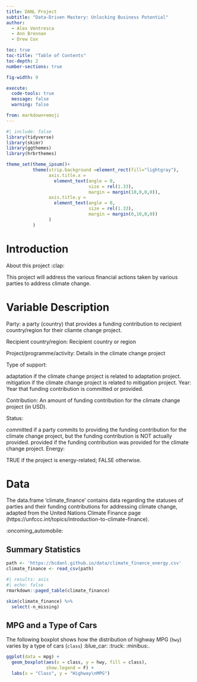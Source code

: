 ```yaml
---
title: DANL Project
subtitle: "Data-Driven Mastery: Unlocking Business Potential"
author: 
  - Alex Ventresca
  - Ann Brennan
  - Drew Cox

toc: true
toc-title: "Table of Contents"
toc-depth: 2
number-sections: true

fig-width: 9

execute:
  code-tools: true
  message: false
  warning: false

from: markdown+emoji
---
```

```r
#| include: false
library(tidyverse)
library(skimr)
library(ggthemes)
library(hrbrthemes)

theme_set(theme_ipsum()+
          theme(strip.background =element_rect(fill="lightgray"),
                axis.title.x = 
                  element_text(angle = 0,
                               size = rel(1.33),
                               margin = margin(10,0,0,0)),
                axis.title.y = 
                  element_text(angle = 0,
                               size = rel(1.33),
                               margin = margin(0,10,0,0))
                )
          )
```



# Introduction

About this project :clap:

This project will address the various financial actions taken by various parties to address climate change. 

# Variable Description

Party: a party (country) that provides a funding contribution to recipient country/region for their cliamte change project.

Recipient country/region: Recipient country or region

Project/programme/activity: Details in the climate change project

Type of support:

adaptation if the climate change project is related to adaptation project.
mitigation if the climate change project is related to mitigation project.
Year: Year that funding contribution is committed or provided.

Contribution: An amount of funding contribution for the climate change project (in USD).

Status:

committed if a party commits to providing the funding contribution for the climate change project, but the funding contribution is NOT actually provided.
provided if the funding contribution was provided for the climate change project.
Energy:

TRUE if the project is energy-related;
FALSE otherwise.

# Data

The data.frame 'climate_finance' contains data regarding the statuses of parties and their funding contributions for addressing climate change, adapted from the United Nations Climate Finance page (https://unfccc.int/topics/introduction-to-climate-finance).

 :oncoming_automobile:


## Summary Statistics

```r
path <- 'https://bcdanl.github.io/data/climate_finance_energy.csv'
climate_finance <- read_csv(path)

#| results: asis
#| echo: false
rmarkdown::paged_table(climate_finance) 
```


```r
skim(climate_finance) %>% 
  select(-n_missing)
```


## MPG and a Type of Cars
The following boxplot shows how the distribution of highway MPG (`hwy`) varies by a type of cars (`class`) :blue_car: :truck: :minibus:.


```r
ggplot(data = mpg) +
  geom_boxplot(aes(x = class, y = hwy, fill = class),
               show.legend = F) +
  labs(x = "Class", y = "Highway\nMPG") 
```


